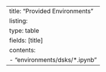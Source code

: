 ---
title: "Provided Environments"
listing: 
    type: table
    fields: [title]
    contents: 
        - "environments/dsks/*.ipynb"
---